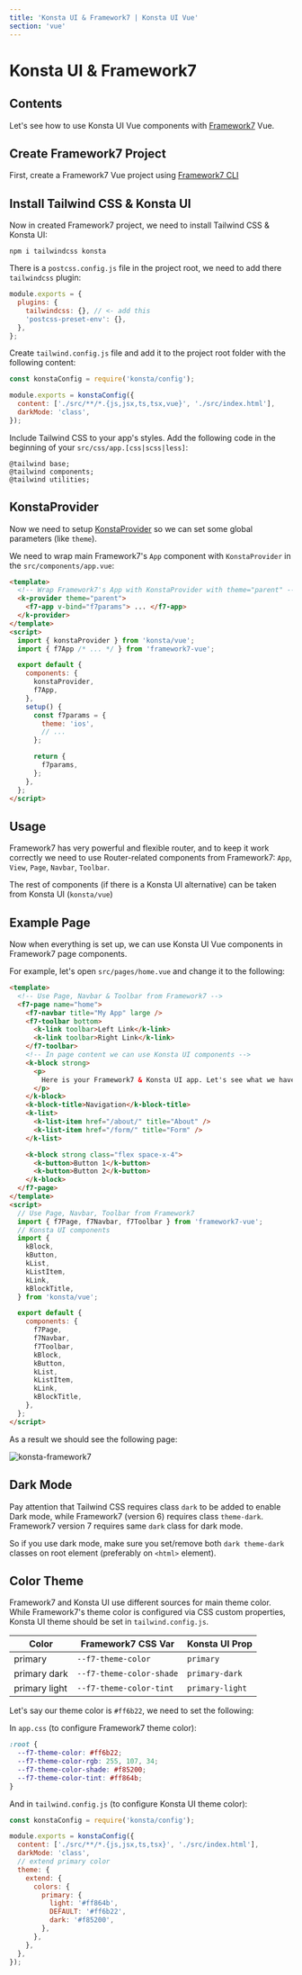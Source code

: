 ```yaml
---
title: 'Konsta UI & Framework7 | Konsta UI Vue'
section: 'vue'
---
```


# Konsta UI & Framework7

## Contents

Let's see how to use Konsta UI Vue components with [Framework7](https://framework7.io) Vue.

## Create Framework7 Project

First, create a Framework7 Vue project using [Framework7 CLI](https://framework7.io/cli)

## Install Tailwind CSS & Konsta UI

Now in created Framework7 project, we need to install Tailwind CSS & Konsta UI:

```
npm i tailwindcss konsta
```

There is a `postcss.config.js` file in the project root, we need to add there `tailwindcss` plugin:

```js
module.exports = {
  plugins: {
    tailwindcss: {}, // <- add this
    'postcss-preset-env': {},
  },
};
```

Create `tailwind.config.js` file and add it to the project root folder with the following content:

```js
const konstaConfig = require('konsta/config');

module.exports = konstaConfig({
  content: ['./src/**/*.{js,jsx,ts,tsx,vue}', './src/index.html'],
  darkMode: 'class',
});
```

Include Tailwind CSS to your app's styles. Add the following code in the beginning of your `src/css/app.[css|scss|less]`:

```
@tailwind base;
@tailwind components;
@tailwind utilities;
```

## KonstaProvider

Now we need to setup [KonstaProvider](/vue/konsta-provider) so we can set some global parameters (like `theme`).

We need to wrap main Framework7's `App` component with `KonstaProvider` in the `src/components/app.vue`:

```html
<template>
  <!-- Wrap Framework7's App with KonstaProvider with theme="parent" -->
  <k-provider theme="parent">
    <f7-app v-bind="f7params"> ... </f7-app>
  </k-provider>
</template>
<script>
  import { konstaProvider } from 'konsta/vue';
  import { f7App /* ... */ } from 'framework7-vue';

  export default {
    components: {
      konstaProvider,
      f7App,
    },
    setup() {
      const f7params = {
        theme: 'ios',
        // ...
      };

      return {
        f7params,
      };
    },
  };
</script>
```

## Usage

Framework7 has very powerful and flexible router, and to keep it work correctly we need to use Router-related components from Framework7: `App`, `View`, `Page`, `Navbar`, `Toolbar`.

The rest of components (if there is a Konsta UI alternative) can be taken from Konsta UI (`konsta/vue`)

## Example Page

Now when everything is set up, we can use Konsta UI Vue components in Framework7 page components.

For example, let's open `src/pages/home.vue` and change it to the following:

```html
<template>
  <!-- Use Page, Navbar & Toolbar from Framework7 -->
  <f7-page name="home">
    <f7-navbar title="My App" large />
    <f7-toolbar bottom>
      <k-link toolbar>Left Link</k-link>
      <k-link toolbar>Right Link</k-link>
    </f7-toolbar>
    <!-- In page content we can use Konsta UI components -->
    <k-block strong>
      <p>
        Here is your Framework7 & Konsta UI app. Let's see what we have here.
      </p>
    </k-block>
    <k-block-title>Navigation</k-block-title>
    <k-list>
      <k-list-item href="/about/" title="About" />
      <k-list-item href="/form/" title="Form" />
    </k-list>

    <k-block strong class="flex space-x-4">
      <k-button>Button 1</k-button>
      <k-button>Button 2</k-button>
    </k-block>
  </f7-page>
</template>
<script>
  // Use Page, Navbar, Toolbar from Framework7
  import { f7Page, f7Navbar, f7Toolbar } from 'framework7-vue';
  // Konsta UI components
  import {
    kBlock,
    kButton,
    kList,
    kListItem,
    kLink,
    kBlockTitle,
  } from 'konsta/vue';

  export default {
    components: {
      f7Page,
      f7Navbar,
      f7Toolbar,
      kBlock,
      kButton,
      kList,
      kListItem,
      kLink,
      kBlockTitle,
    },
  };
</script>
```

As a result we should see the following page:

<img
  class="w-full max-w-[375px] rounded-lg border border-black/10"
  src="/images/docs/k-framework7.png"
  alt="konsta-framework7"
/>

## Dark Mode

Pay attention that Tailwind CSS requires class `dark` to be added to enable Dark mode, while Framework7 (version 6) requires class `theme-dark`. Framework7 version 7 requires same `dark` class for dark mode.

So if you use dark mode, make sure you set/remove both `dark theme-dark` classes on root element (preferably on `<html>` element).

## Color Theme

Framework7 and Konsta UI use different sources for main theme color. While Framework7's theme color is configured via CSS custom properties, Konsta UI theme should be set in `tailwind.config.js`.

| Color         | Framework7 CSS Var       | Konsta UI Prop  |
| ------------- | ------------------------ | --------------- |
| primary       | `--f7-theme-color`       | `primary`       |
| primary dark  | `--f7-theme-color-shade` | `primary-dark`  |
| primary light | `--f7-theme-color-tint`  | `primary-light` |

Let's say our theme color is <span class="inline-block h-[1em] w-[1em] bg-[#ff6b22] align-middle" /> `#ff6b22`, we need to set the following:

In `app.css` (to configure Framework7 theme color):

```css
:root {
  --f7-theme-color: #ff6b22;
  --f7-theme-color-rgb: 255, 107, 34;
  --f7-theme-color-shade: #f85200;
  --f7-theme-color-tint: #ff864b;
}
```

And in `tailwind.config.js` (to configure Konsta UI theme color):

```js
const konstaConfig = require('konsta/config');

module.exports = konstaConfig({
  content: ['./src/**/*.{js,jsx,ts,tsx}', './src/index.html'],
  darkMode: 'class',
  // extend primary color
  theme: {
    extend: {
      colors: {
        primary: {
          light: '#ff864b',
          DEFAULT: '#ff6b22',
          dark: '#f85200',
        },
      },
    },
  },
});
```
